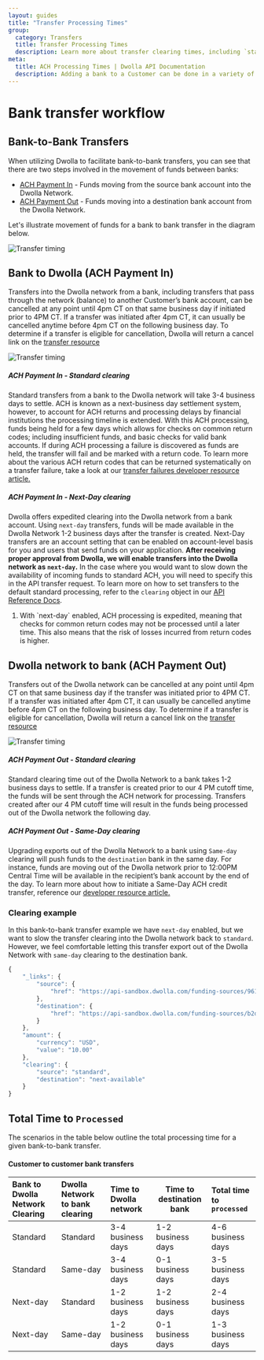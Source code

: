```yaml
---
layout: guides
title: "Transfer Processing Times"
group:
  category: Transfers
  title: Transfer Processing Times
  description: Learn more about transfer clearing times, including `standard` ,`expedited` and `real-time` clearing.
meta:
  title: ACH Processing Times | Dwolla API Documentation
  description: Adding a bank to a Customer can be done in a variety of ways, including instant authentication or account and routing number.
---
```


# Bank transfer workflow

## Bank-to-Bank Transfers

When utilizing Dwolla to facilitate bank-to-bank transfers, you can see that there are two steps involved in the movement of funds between banks:

- [ACH Payment In](/resources/bank-transfer-workflow/processing-times.html#bank-to-dwolla-ach-payment-in) - Funds moving from the source bank account into the Dwolla Network.
- [ACH Payment Out](/resources/bank-transfer-workflow/processing-times.html#dwolla-network-to-bank-ach-payment-out) - Funds moving into a destination bank account from the Dwolla Network.

Let's illustrate movement of funds for a bank to bank transfer in the diagram below.

![Transfer timing](/images/ACH_Transfer-timeline.png "Dwolla ACH transfer timeline")

## Bank to Dwolla (ACH Payment In)

Transfers into the Dwolla network from a bank, including transfers that pass through the network (balance) to another Customer’s bank account, can be cancelled at any point until 4pm CT on that same business day if initiated prior to 4PM CT. If a transfer was initiated after 4pm CT, it can usually be cancelled anytime before 4pm CT on the following business day. To determine if a transfer is eligible for cancellation, Dwolla will return a cancel link on the [transfer resource](https://docs.dwolla.com/#cancel-a-transfer)

![Transfer timing](/images/ACH_Next-Day.png "Dwolla ACH transfer timing, pay in")

##### ACH Payment In - Standard clearing

Standard transfers from a bank to the Dwolla network will take 3-4 business days to settle. ACH is known as a next-business day settlement system, however, to account for ACH returns and processing delays by financial institutions the processing timeline is extended. With this ACH processing, funds being held for a few days which allows for checks on common return codes; including insufficient funds, and basic checks for valid bank accounts. If during ACH processing a failure is discovered as funds are held, the transfer will fail and be marked with a return code. To learn more about the various ACH return codes that can be returned systematically on a transfer failure, take a look at our [transfer failures developer resource article.](https://developers.dwolla.com/resources/bank-transfer-workflow/transfer-failures.html)

##### ACH Payment In - Next-Day clearing

Dwolla offers expedited clearing into the Dwolla network from a bank account. Using `next-day` transfers, funds will be made available in the Dwolla Network 1-2 business days after the transfer is created.
Next-Day transfers are an account setting that can be enabled on account-level basis for you and users that send funds on your application. **After receiving proper approval from Dwolla, we will enable transfers into the Dwolla network as `next-day`.** In the case where you would want to slow down the availability of incoming funds to standard ACH, you will need to specify this in the API transfer request. To learn more on how to set transfers to the default standard processing, refer to the `clearing` object in our [API Reference Docs](https://docs.dwolla.com/#clearing-json-object).

<ol class="alerts">
  <li class="alert icon-alert-alert">
    With `next-day` enabled, ACH processing is expedited, meaning that checks
    for common return codes may not be processed until a later time. This also
    means that the risk of losses incurred from return codes is higher.
  </li>
</ol>

## Dwolla network to bank (ACH Payment Out)

Transfers out of the Dwolla network can be cancelled at any point until 4pm CT on that same business day if the transfer was initiated prior to 4PM CT. If a transfer was initiated after 4pm CT, it can usually be cancelled anytime before 4pm CT on the following business day. To determine if a transfer is eligible for cancellation, Dwolla will return a cancel link on the [transfer resource](https://docs.dwolla.com/#cancel-a-transfer)

![Transfer timing](/images/ACH_Same-Day.png "Dwolla ACH transfer timing, pay out")

##### ACH Payment Out - Standard clearing

Standard clearing time out of the Dwolla Network to a bank takes 1-2 business days to settle. If a transfer is created prior to our 4 PM cutoff time, the funds will be sent through the ACH network for processing. Transfers created after our 4 PM cutoff time will result in the funds being processed out of the Dwolla network the following day.

##### ACH Payment Out - Same-Day clearing

Upgrading exports out of the Dwolla Network to a bank using `Same-day` clearing will push funds to the `destination` bank in the same day. For instance, funds are moving out of the Dwolla network prior to 12:00PM Central Time will be available in the recipient’s bank account by the end of the day.
To learn more about how to initiate a Same-Day ACH credit transfer, reference our [developer resource article.](/resources/same-day-ach.html)

### Clearing example

In this bank-to-bank transfer example we have `next-day` enabled, but we want to slow the transfer clearing into the Dwolla network back to `standard`. However, we feel comfortable letting this transfer export out of the Dwolla Network with `same-day` clearing to the destination bank.

```javascript
{
    "_links": {
        "source": {
            "href": "https://api-sandbox.dwolla.com/funding-sources/9615fc1d-8855-4ac2-ab11-e5469c66c8e8"
        },
        "destination": {
            "href": "https://api-sandbox.dwolla.com/funding-sources/b2d83ee5-5834-4cb7-9820-98149aff5063"
        }
    },
    "amount": {
        "currency": "USD",
        "value": "10.00"
    },
    "clearing": {
        "source": "standard",
        "destination": "next-available"
    }
}
```

## Total Time to `Processed`

The scenarios in the table below outline the total processing time for a given bank-to-bank transfer.

#### Customer to customer bank transfers

| Bank to Dwolla Network Clearing | Dwolla Network to bank clearing | Time to Dwolla network | Time to destination bank | Total time to `processed` |
| :------------------------------ | :------------------------------ | :--------------------- | ------------------------ | :------------------------ |
| Standard                        | Standard                        | 3-4 business days      | 1-2 business days        | 4-6 business days         |
| Standard                        | Same-day                        | 3-4 business days      | 0-1 business days        | 3-5 business days         |
| Next-day                        | Standard                        | 1-2 business days      | 1-2 business days        | 2-4 business days         |
| Next-day                        | Same-day                        | 1-2 business days      | 0-1 business days        | 1-3 business days         |
